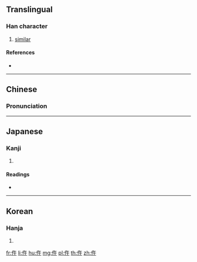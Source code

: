 {{also|件}}
==Translingual==

===Han character===
{{Han char|rn=9|rad=人|as=04|sn=6|four=28240|canj=OOJ|ids=⿰亻午}}

# [[similar]]

====References====
* {{Han ref|kx=0094.170|dkj=00409|dj=0200.080|hdz=10122.020|uh=4EF5|ud=20213|bh=C9AE|bd=51630}}

----

==Chinese==
{{zh-forms}}

===Pronunciation===
{{zh-pron
|m=wǔ
|c=ng5
|mc=y
|oc=y
|ma=
|cat=a
}}

----

==Japanese==

===Kanji===
{{ja-kanji|grade=|rs=人04}}

# {{defn|lang=ja|sort=人04}}

====Readings====
* {{ja-readings|on=[[こ]] (ko), [[ご]] (go)|kun=[[あたる]] (ataru), [[あえて]] (aete), [[さからう]] (sakarau), [[おなじ]] (onaji)}}

----

==Korean==

===Hanja===
{{ko-hanja|hangeul=오|rv=o|mr=o}}

# {{defn|lang=ko|sort=人04}}

[[fr:仵]]
[[li:仵]]
[[hu:仵]]
[[mg:仵]]
[[pl:仵]]
[[th:仵]]
[[zh:仵]]